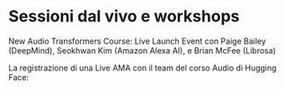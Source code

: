 # Sessioni dal vivo e workshops 

New Audio Transformers Course: Live Launch Event con Paige Bailey (DeepMind), Seokhwan Kim (Amazon Alexa AI), e Brian McFee (Librosa)

<Youtube id="wqkKResXWB8"/>

La registrazione di una Live AMA con il team del corso Audio di Hugging Face:

<Youtube id="fbONSVoUneQ"/>

